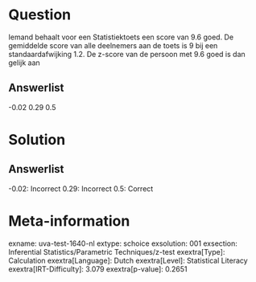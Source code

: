 Question
========

Iemand behaalt voor een Statistiektoets een score van 9.6 goed. De
gemiddelde score van alle deelnemers aan de toets is 9 bij een
standaardafwijking 1.2. De z-score van de persoon met 9.6 goed is dan
gelijk aan

Answerlist
----------

-0.02
0.29
0.5

Solution
========

Answerlist
----------

-0.02: Incorrect
0.29: Incorrect
0.5: Correct

Meta-information
================
exname: uva-test-1640-nl
extype: schoice
exsolution: 001
exsection: Inferential Statistics/Parametric Techniques/z-test
exextra[Type]: Calculation
exextra[Language]: Dutch
exextra[Level]: Statistical Literacy
exextra[IRT-Difficulty]: 3.079
exextra[p-value]: 0.2651
